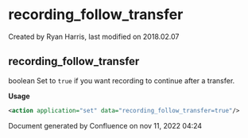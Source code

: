 
# recording_follow_transfer 

 Created by  Ryan Harris, last modified on 2018.02.07

## recording_follow_transfer

boolean Set to `true` if you want recording to continue after a transfer.

**Usage**

```xml
<action application="set" data="recording_follow_transfer=true"/>
```

Document generated by Confluence on nov 11, 2022 04:24
